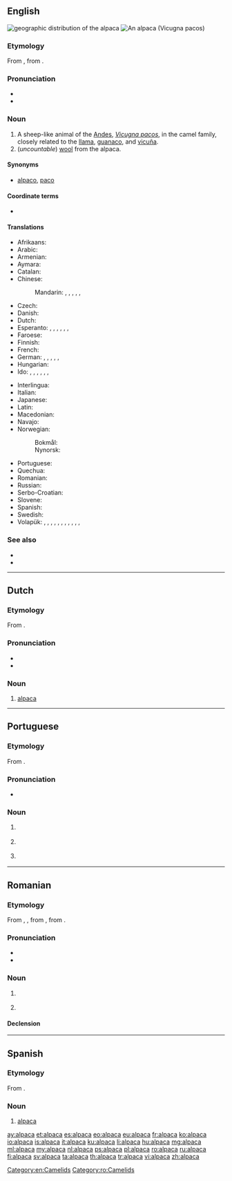 {{also|Alpacca|alpacca}}
==English==
[[File:Leefgebied alpaca.JPG|thumb|geographic distribution<br>of the '''alpaca''']]
[[File:Alpaka 33444.jpg|thumb|An '''alpaca''' (''Vicugna pacos'')]]

===Etymology===
From {{etyl|es|en}}, from {{etyl|ay|en}} {{term|allpaqa|lang=ay}}.

===Pronunciation===
* {{IPA|/ælˈpækə/|lang=en}}
* {{rhymes|ækə|lang=en}}

===Noun===
{{en-noun|alpaca|alpacas}}

# A sheep-like animal of the [[Andes]], ''[[Vicugna pacos]]'', in the camel family, closely related to the [[llama]], [[guanaco]], and [[vicuña]].
# (''uncountable'') [[wool]] from the alpaca.

====Synonyms====
* [[alpaco]], [[paco]] {{qualifier|archaic}}

====Coordinate terms====
* {{list:camelids/en}}

====Translations====
{{trans-top|camelid animal of the Andes}}
* Afrikaans: {{t|af|alpakka}}
* Arabic: {{t|ar|أَلْبَكَة|f}}
* Armenian: {{t|hy|ալպակա}}
* Aymara: {{t|ay|allpaqa}}
* Catalan: {{t|ca|alpaca|m}}
* Chinese:
*: Mandarin: {{t|cmn|羊駝|sc=Hani}}, {{t+|cmn|羊驼|tr=yángtuó|sc=Hani}}, {{t|cmn|美洲駝|sc=Hani}}, {{t|cmn|美洲驼|tr=Měizhōu tuó|sc=Hani}}, {{t|cmn|無峰駝|sc=Hani}}, {{t|cmn|无峰驼|tr=wúfēngtuó|sc=Hani}}
* Czech: {{t|cs|alpaka|f}}
* Danish: {{t|da|alpaka|c}}
* Dutch: {{t+|nl|alpaca|m}}
* Esperanto: {{qualifier|♂♀}} {{t|eo|alpako}}, {{qualifier|♂}} {{t|eo|viralpako}}, {{qualifier|♀}} {{t|eo|alpakino}}, {{qualifier|♂♀ offspring}} {{t|eo|alpakido}}, {{qualifier|♂ offspring}} {{t|eo|viralpakido}}, {{qualifier|♀ offspring}} {{t|eo|alpakidino}}, {{qualifier|collective ♂♀}} {{t|eo|alpakaro}}
* Faroese: {{t|fo|alpaka|f}}
* Finnish: {{t+|fi|alpakka}}
* French: {{t+|fr|alpaga|m}}
* German: {{qualifier|♂♀}} {{t+|de|Alpaka|n}}, {{t|de|Alpakahengst|m}}, {{t|de|Alpakastute|f}}, {{qualifier|♂ offspring}} {{t|de|Alpakahengstfohlen|n}}, {{qualifier|♀ offspring}} {{t|de|Alpakastutenfohlen|n}}, {{qualifier|castrated ♂}} {{t|de|Alpakawallach|m}}
* Hungarian: {{t+|hu|alpaka}}
* Ido: {{qualifier|♂♀}} {{t+|io|alpako}}, {{qualifier|♂}} {{t|io|alpakulo}}, {{qualifier|♀}} {{t|io|alpakino}}, {{qualifier|♂♀ offspring}} {{t|io|alpakyuno}}, {{qualifier|♂ offspring}} {{t|io|alpakyunulo}}, {{qualifier|♀ offspring}} {{t|io|alpakyunino}}, {{qualifier|collective ♂♀}} {{t|io|alpakaro}}
{{trans-mid}}
* Interlingua: {{t|ia|alpaca}}
* Italian: {{t+|it|alpaca|m}}
* Japanese: {{t|ja|アルパカ|tr=arupaka|sc=Jpan}}
* Latin: {{t|la|Lama pacos}}
* Macedonian: {{t|mk|алпака|f|sc=Cyrl}}
* Navajo: {{t|nv|Shádiʼááhdę́ę́ʼ tłʼízíʼilí}}
* Norwegian: 
*: Bokmål: {{t|nb|alpakka|m}}
*: Nynorsk: {{t|nn|alpakka|m}}
* Portuguese: {{t|pt|alpaca|f}}
* Quechua: {{t|qu|allpaqa}}
* Romanian: {{t+|ro|alpaca|f}}
* Russian: {{t+|ru|альпа́ка|m|f}}
* Serbo-Croatian: {{t|sh|alpaka|f}}
* Slovene: {{t+|sl|alpaka|f}}
* Spanish: {{t|es|alpaca|f}}
* Swedish: {{t+|sv|alpacka|c}}
* Volapük: {{qualifier|♂♀}} {{t|vo|läpak}}, {{qualifier|♂}} {{t|vo|hiläpak}}, {{qualifier|castrated ♂}} {{t|vo|holäpak}}, {{qualifier|♀}} {{t|vo|jiläpak}}, {{qualifier|spayed, neutered ♀}} {{t|vo|joläpak}}, {{qualifier|♂♀ offspring}} {{t|vo|läpakül}}, {{qualifier|♂ offspring}} {{t|vo|hiläpakül}}, {{qualifier|castrated ♂ offspring}} {{t|vo|holäpakül}}, {{qualifier|♀ offspring}} {{t|vo|jiläpakül}}, {{qualifier|spayed ♀ offspring}} {{t|vo|joläpakül}}, {{qualifier|diminutive ♂♀}} {{t|vo|läpakil}}, {{qualifier|collective ♂♀}} {{t|vo|läpakem}}
{{trans-bottom}}

===See also===
* {{projectlink|wikipedia}}
* {{specieslite|Vicugna pacos}}

[[Category:en:Camelids]]

----

==Dutch==

===Etymology===
From {{etyl|ay|nl}} {{term|allpaqa|lang=ay}}.

===Pronunciation===
* {{audio|Nl-alpaca.ogg|audio|lang=nl}}
* {{hyphenation|al|pa|ca|lang=nl}}

===Noun===
{{nl-noun|m|-'s|alpacaatje}}

# [[#English|alpaca]]

{{catlangcode|nl|Camelids}}

----

==Portuguese==

===Etymology===
From {{etyl|ay|pt}} {{term|allpaca|lang=ay}}.

===Pronunciation===
* {{rhymes|aka|lang=pt}}

===Noun===
{{pt-noun|f}}

# {{l|en|alpaca}} {{gloss|''{{l|mul|Vicugna pacos}}'', a camelid of the Andes}}
# {{l|en|alpaca}} {{gloss|wool from the alpaca}}
# {{l|en|nickel silver}} {{gloss|alloy of copper, zinc and nickel}}

{{catlangcode|pt|Mammals|Fibers|Camelids|Alloys}}

----

==Romanian==

===Etymology===
From {{etyl|fr|ro}} {{m|fr|alpaga}}, {{m|fr|alpaca}}, from {{etyl|es|ro}} {{m|es|alpaca}}, from {{etyl|ay|ro}} {{term|allpaqa|lang=ay}}.

===Pronunciation===
* {{IPA|/alpaˈka/|lang=ro}}
* {{hyphenation|al|pa|ca|lang=ro}}

===Noun===
{{ro-noun|f|alpacale}}

# {{l|en|alpaca}} {{gloss|animal}}
# {{l|en|alpaca}} {{gloss|wool}}

====Declension====
{{ro-noun-f-a}}

[[Category:ro:Camelids]]

----

==Spanish==
===Etymology===
From {{etyl|ay|es}} {{term|allpaqa|lang=ay}}.

===Noun===
{{es-noun|f}}

# [[alpaca#English|alpaca]]

[[ay:alpaca]]
[[et:alpaca]]
[[es:alpaca]]
[[eo:alpaca]]
[[eu:alpaca]]
[[fr:alpaca]]
[[ko:alpaca]]
[[io:alpaca]]
[[is:alpaca]]
[[it:alpaca]]
[[ku:alpaca]]
[[li:alpaca]]
[[hu:alpaca]]
[[mg:alpaca]]
[[ml:alpaca]]
[[my:alpaca]]
[[nl:alpaca]]
[[ps:alpaca]]
[[pl:alpaca]]
[[ro:alpaca]]
[[ru:alpaca]]
[[fi:alpaca]]
[[sv:alpaca]]
[[ta:alpaca]]
[[th:alpaca]]
[[tr:alpaca]]
[[vi:alpaca]]
[[zh:alpaca]]